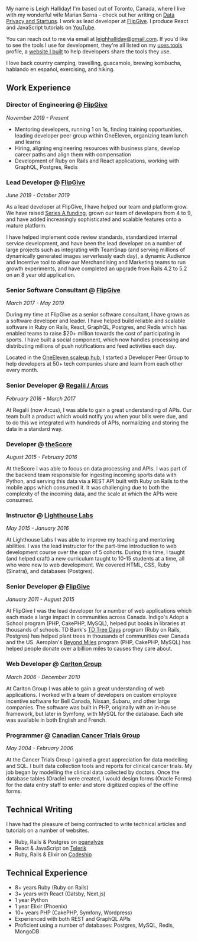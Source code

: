 My name is Leigh Halliday! I'm based out of Toronto, Canada, where I live with my wonderful wife Marian Serna - check out her writing on [Data Privacy and Startups](https://www.privacyforstartups.com/about). I work as lead developer at [FlipGive](https://www.flipgive.com). I produce React and JavaScript tutorials on [YouTube](https://www.youtube.com/leighhalliday).

You can reach out to me via email at [leighhalliday@gmail.com](mailto:leighhalliday@gmail.com). If you'd like to see the tools I use for development, they're all listed on my [uses.tools](https://uses.tools/leighhalliday) profile, a [website I built](https://github.com/leighhalliday/uses.tools) to help developers share the tools they use.

I love back country camping, travelling, guacamole, brewing kombucha, hablando en espańol, exercising, and hiking.

## Work Experience

### Director of Engineering @ [FlipGive](https://www.flipgive.com)

_November 2019 - Present_

- Mentoring developers, running 1 on 1s, finding training opportunities, leading developer peer group within OneEleven, organizing team lunch and learns
- Hiring, aligning engineering resources with business plans, develop career paths and align them with compensation
- Development of Ruby on Rails and React applications, working with GraphQL, Postgres, Redis

### Lead Developer @ [FlipGive](https://www.flipgive.com)

_June 2019 - October 2019_

As a lead developer at FlipGive, I have helped our team and platform grow. We have raised [Series A funding](https://betakit.com/flipgive-raises-5-million-series-a-to-help-reinvent-how-youth-sports-teams-fundraise/), grown our team of developers from 4 to 9, and have added increasingly sophisticated and scalable features onto a mature platform.

I have helped implement code review standards, standardized internal service development, and have been the lead developer on a number of large projects such as integrating with TeamSnap (and serving millions of dynamically generated images serverlessly each day), a dynamic Audience and Incentive tool to allow our Merchandising and Marketing teams to run growth experiments, and have completed an upgrade from Rails 4.2 to 5.2 on an 8 year old application.

### Senior Software Consultant @ [FlipGive](https://www.flipgive.com)

_March 2017 - May 2019_

During my time at FlipGive as a senior software consultant, I have grown as a software developer and leader. I have helped build reliable and scalable software in Ruby on Rails, React, GraphQL, Postgres, and Redis which has enabled teams to raise \$20+ million towards the cost of participating in sports. I have built a social component, which now handles processing and distributing millions of push notifications and feed activities each day.

Located in the [OneEleven scaleup hub](https://www.oneeleven.com/), I started a Developer Peer Group to help developers at 50+ tech companies share and learn from each other every month.

### Senior Developer @ [Regalii / Arcus](https://www.arcusfi.com/)

_February 2016 - March 2017_

At Regalii (now Arcus), I was able to gain a great understanding of APIs. Our team built a product which would notify you when your bills were due, and to do this we integrated with hundreds of APIs, normalizing and storing the data in a standard way.

### Developer @ [theScore](https://www.thescore.com/)

_August 2015 - February 2016_

At theScore I was able to focus on data processing and APIs. I was part of the backend team responsible for ingesting incoming sports data with Python, and serving this data via a REST API built with Ruby on Rails to the mobile apps which consumed it. It was challenging due to both the complexity of the incoming data, and the scale at which the APIs were consumed.

### Instructor @ [Lighthouse Labs](https://lighthouselabs.ca/)

_May 2015 - January 2016_

At Lighthouse Labs I was able to improve my teaching and mentoring abilities. I was the lead instructor for the part-time introduction to web development course over the span of 5 cohorts. During this time, I taught (and helped craft) a new curriculum taught to 10-15 students at a time, all who were new to web development. We covered HTML, CSS, Ruby (Sinatra), and databases (Postgres).

### Senior Developer @ [FlipGive](https://www.flipgive.com/)

_January 2011 - August 2015_

At FlipGive I was the lead developer for a number of web applications which each made a large impact in communities across Canada. Indigo's Adopt a School program (PHP, CakePHP, MySQL), helped put books in libraries at thousands of schools. TD Bank's [TD Tree Days](https://www.tdtreedays.com/) program (Ruby on Rails, Postgres) has helped plant trees in thousands of communities over Canada and the US. Aeroplan's [Beyond Miles](https://beyondmiles.aeroplan.com/) program (PHP, CakePHP, MySQL) has helped people donate over a billion miles to causes they care about.

### Web Developer @ [Carlton Group](https://www.carlton.ca/)

_March 2006 - December 2010_

At Carlton Group I was able to gain a great understanding of web applications. I worked with a team of developers on custom employee incentive software for Bell Canada, Nissan, Subaru, and other large companies. The software was built in PHP, originally with an in-house framework, but later in Symfony, with MySQL for the database. Each site was available in both English and French.

### Programmer @ [Canadian Cancer Trials Group](https://www.ctg.queensu.ca/)

_May 2004 - February 2006_

At the Cancer Trials Group I gained a great appreciation for data modelling and SQL. I built data collection tools and reports for clinical cancer trials. My job began by modelling the clinical data collected by doctors. Once the database tables (Oracle) were created, I would design forms (Oracle Forms) for the data entry staff to enter and store digitized copies of the offline forms.

## Technical Writing

I have had the pleasure of being contracted to write technical articles and tutorials on a number of websites.

- Ruby, Rails & Postgres on [pganalyze](https://pganalyze.com/blog/efficient-graphql-queries-in-ruby-on-rails-and-postgres)
- React & JavaScript on [Telerik](https://www.telerik.com/blogs/author/leigh-halliday)
- Ruby, Rails & Elixir on [Codeship](https://blog.codeship.com/author/leighhalliday/)

## Technical Experience

- 8+ years Ruby (Ruby on Rails)
- 3+ years with React (Gatsby, Next.js)
- 1 year Python
- 1 year Elixir (Phoenix)
- 10+ years PHP (CakePHP, Symfony, Wordpress)
- Experienced with both REST and GraphQL APIs
- Proficient using a number of databases: Postgres, MySQL, Redis, MongoDB
